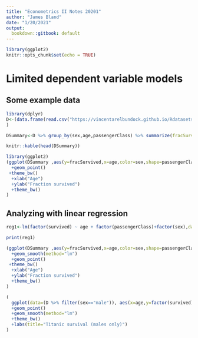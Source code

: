 ```yaml
---
title: "Econometrics II Notes 20201"
author: "James Bland"
date: "1/20/2021"
output:
  bookdown::gitbook: default
---
```


```r
library(ggplot2)
knitr::opts_chunk$set(echo = TRUE)
```

# Limited dependent variable models

## Some example data

```r
library(dplyr)
D<-(data.frame(read.csv("https://vincentarelbundock.github.io/Rdatasets/csv/carData/TitanicSurvival.csv"))
)

DSummary<-D %>% group_by(sex,age,passengerClass) %>% summarize(fracSurvived = mean(1*(survived=="yes")),n=n(),.groups=NULL)

knitr::kable(head(DSummary))
```

```r
library(ggplot2)
(ggplot(DSummary ,aes(y=fracSurvived,x=age,color=sex,shape=passengerClass,size=n))
  +geom_point()
 +theme_bw()
  +xlab("Age")
  +ylab("Fraction survived")
  +theme_bw()
)
```

## Analyzing with linear regression

```r

reg1<-lm(factor(survived) ~ age + factor(passengerClass)+factor(sex),data=D)

print(reg1)

```

```r

(ggplot(DSummary ,aes(y=fracSurvived,x=age,color=sex,shape=passengerClass,size=n))
  +geom_smooth(method="lm")
  +geom_point()
 +theme_bw()
  +xlab("Age")
  +ylab("Fraction survived")
  +theme_bw()
)
```

```r

(
  ggplot(data=(D %>% filter(sex=="male")), aes(x=age,y=factor(survived),group=paste(factor(age<18),passengerClass),color=passengerClass))
  +geom_point()
  +geom_smooth(method="lm")
  +theme_bw()
  +labs(title="Titanic survival (males only)")
)

```
